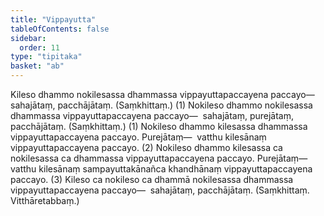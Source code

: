 ```yaml
---
title: "Vippayutta"
tableOfContents: false
sidebar:
  order: 11
type: "tipitaka"
basket: "ab"
---
```



<DynamicBreadcrumb />

<Division number="29">

<Paragraph number="3887">
Kileso dhammo nokilesassa dhammassa vippayuttapaccayena paccayo—  sahajātaṃ, pacchājātaṃ. (Saṃkhittaṃ.) (1)
</Paragraph>

<Paragraph number="3888">
Nokileso dhammo nokilesassa dhammassa vippayuttapaccayena paccayo—  sahajātaṃ, purejātaṃ, pacchājātaṃ. (Saṃkhittaṃ.) (1)
</Paragraph>

<Paragraph number="3889">
Nokileso dhammo kilesassa dhammassa vippayuttapaccayena paccayo. <Emphasis>Purejātaṃ</Emphasis>—  vatthu kilesānaṃ vippayuttapaccayena paccayo. (2)
</Paragraph>

<Paragraph number="3890">
Nokileso dhammo kilesassa ca nokilesassa ca dhammassa vippayuttapaccayena paccayo. <Emphasis>Purejātaṃ</Emphasis>—  vatthu kilesānaṃ sampayuttakānañca khandhānaṃ vippayuttapaccayena paccayo. (3)
</Paragraph>

<Paragraph number="3891">
Kileso ca nokileso ca dhammā nokilesassa dhammassa vippayuttapaccayena paccayo—  sahajātaṃ, pacchājātaṃ. (Saṃkhittaṃ. Vitthāretabbaṃ.)
</Paragraph>
</Division>